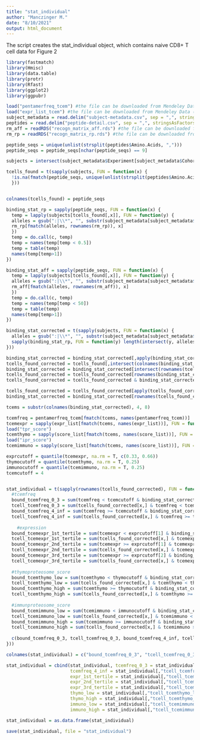 ```yaml
---
title: "stat_individual"
author: "Manczinger M."
date: "8/10/2021"
output: html_document
---
```


The script creates the stat_individual object, which contains naive CD8+ T cell data for Figure 2

```r
library(fastmatch)
library(Hmisc)
library(data.table)
library(protr)
library(Rfast)
library(ggplot2)
library(ggpubr)

load("pentamerfreq_tcem") #the file can be downloaded from Mendeley Data (dx.doi.org/10.17632/63xr979845.1) or generated by the XXX script
load("expr_list_tcem") #the file can be downloaded from Mendeley Data (dx.doi.org/10.17632/63xr979845.1) or generated by the creation_of_expr_list_object.Rmd script
subject_metadata = read.delim("subject-metadata.csv", sep = ",", stringsAsFactors = F) #the file was downloaded from https://adaptivepublic.blob.core.windows.net/publishedproject-supplements/covid-2020/ImmuneCODE-MIRA-Release002.zip
peptides = read.delim("peptide-detail.csv", sep = ",", stringsAsFactors = F) #the file was downloaded from https://adaptivepublic.blob.core.windows.net/publishedproject-supplements/covid-2020/ImmuneCODE-MIRA-Release002.zip
rm_aff = readRDS("recogn_matrix_aff.rds") #the file can be downloaded from Mendeley Data (dx.doi.org/10.17632/63xr979845.1). It contains HLA binding data generated by NetMHCPan-4.0
rm_rp = readRDS("recogn_matrix_rp.rds") #the file can be downloaded from Mendeley Data (dx.doi.org/10.17632/63xr979845.1). It contains HLA binding data generated by NetMHCPan-4.0

peptide_seqs = unique(unlist(strsplit(peptides$Amino.Acids, ",")))
peptide_seqs = peptide_seqs[nchar(peptide_seqs) == 9]

subjects = intersect(subject_metadata$Experiment[subject_metadata$Cohort == "Healthy (No known exposure)" & subject_metadata$Cell.Type == "naive_CD8"], unique(peptides$Experiment))

tcells_found = t(sapply(subjects, FUN = function(x) { 
  !is.na(fmatch(peptide_seqs, unique(unlist(strsplit(peptides$Amino.Acids[peptides$Experiment == x], ",")))))
  }))


colnames(tcells_found) = peptide_seqs

binding_stat_rp = sapply(peptide_seqs, FUN = function(x) {
  temp = lapply(subjects[tcells_found[,x]], FUN = function(y) {
  alleles = gsub(":|\\*", "", substr(subject_metadata[subject_metadata$Experiment == y, 9:14], 1, 7))
  rm_rp[fmatch(alleles, rownames(rm_rp)), x]
  })
  temp = do.call(c, temp)
  temp = names(temp[temp < 0.5])
  temp = table(temp)
  names(temp[temp>1])
})

binding_stat_aff = sapply(peptide_seqs, FUN = function(x) {
  temp = lapply(subjects[tcells_found[,x]], FUN = function(y) {
  alleles = gsub(":|\\*", "", substr(subject_metadata[subject_metadata$Experiment == y, 9:14], 1, 7))
  rm_aff[fmatch(alleles, rownames(rm_aff)), x]
  })
  temp = do.call(c, temp)
  temp = names(temp[temp < 50])
  temp = table(temp)
  names(temp[temp>1])
})

binding_stat_corrected = t(sapply(subjects, FUN = function(x) {
  alleles = gsub(":|\\*", "", substr(subject_metadata[subject_metadata$Experiment == x, 9:14], 1, 7))
  sapply(binding_stat_rp, FUN = function(y) length(intersect(y, alleles)) > 0) & sapply(binding_stat_aff, FUN = function(y) length(intersect(y, alleles)) > 0)
}))

binding_stat_corrected = binding_stat_corrected[,apply(binding_stat_corrected, 2, FUN = function(x) sum(x) > 0)]
tcells_found_corrected = tcells_found[,intersect(colnames(binding_stat_corrected), colnames(tcells_found))]
binding_stat_corrected = binding_stat_corrected[intersect(rownames(tcells_found_corrected), rownames(binding_stat_corrected)),]
tcells_found_corrected = tcells_found_corrected[rownames(binding_stat_corrected),]
tcells_found_corrected = tcells_found_corrected & binding_stat_corrected

tcells_found_corrected = tcells_found_corrected[apply(tcells_found_corrected, 1, FUN = function(x) sum(x) >= 20),]
binding_stat_corrected = binding_stat_corrected[rownames(tcells_found_corrected),]

tcems = substr(colnames(binding_stat_corrected), 4, 8)

tcemfreq = pentamerfreq_tcem[fmatch(tcems, names(pentamerfreq_tcem))]
tcemexpr = sapply(expr_list[fmatch(tcems, names(expr_list))], FUN = function(x) median(x, na.rm = T))
load("tpr_score")
tcemthymo = sapply(score_list[fmatch(tcems, names(score_list))], FUN = function(x) median(x, na.rm = T))
load("ipr_score")
tcemimmuno = sapply(score_list[fmatch(tcems, names(score_list))], FUN = function(x) median(x, na.rm = T))

exprcutoff = quantile(tcemexpr, na.rm = T, c(0.33, 0.66))
thymocutoff = quantile(tcemthymo, na.rm = T, 0.25)
immunocutoff = quantile(tcemimmuno, na.rm = T, 0.25)
tcemcutoff = 4


stat_individual = t(sapply(rownames(tcells_found_corrected), FUN = function(x) {
  #tcemfreq
  bound_tcemfreq_0_3 = sum(tcemfreq < tcemcutoff & binding_stat_corrected[x,])
  tcell_tcemfreq_0_3 = sum(tcells_found_corrected[x,] & tcemfreq < tcemcutoff & binding_stat_corrected[x,])
  bound_tcemfreq_4_inf = sum(tcemfreq >= tcemcutoff & binding_stat_corrected[x,])
  tcell_tcemfreq_4_inf = sum(tcells_found_corrected[x,] & tcemfreq >= tcemcutoff & binding_stat_corrected[x,])
  
    #expression
  bound_tcemexpr_1st_tertile = sum(tcemexpr < exprcutoff[1] & binding_stat_corrected[x,], na.rm = T)
  tcell_tcemexpr_1st_tertile = sum(tcells_found_corrected[x,] & tcemexpr < exprcutoff[1] & binding_stat_corrected[x,], na.rm = T)
  bound_tcemexpr_2nd_tertile = sum(tcemexpr >= exprcutoff[1] & tcemexpr < exprcutoff[2] & binding_stat_corrected[x,], na.rm = T)
  tcell_tcemexpr_2nd_tertile = sum(tcells_found_corrected[x,] & tcemexpr >= exprcutoff[1] & tcemexpr < exprcutoff[2] & binding_stat_corrected[x,], na.rm = T) 
  bound_tcemexpr_3rd_tertile = sum(tcemexpr >= exprcutoff[2] & binding_stat_corrected[x,], na.rm = T)
  tcell_tcemexpr_3rd_tertile = sum(tcells_found_corrected[x,] & tcemexpr >= exprcutoff[2] & binding_stat_corrected[x,], na.rm = T)
  
  #thymoproteosome_score
  bound_tcemthymo_low = sum(tcemthymo < thymocutoff & binding_stat_corrected[x,], na.rm = T)
  tcell_tcemthymo_low = sum(tcells_found_corrected[x,] & tcemthymo < thymocutoff & binding_stat_corrected[x,], na.rm = T)
  bound_tcemthymo_high = sum(tcemthymo >= thymocutoff & binding_stat_corrected[x,], na.rm = T)
  tcell_tcemthymo_high = sum(tcells_found_corrected[x,] & tcemthymo >= thymocutoff & binding_stat_corrected[x,], na.rm = T)
  
  #immunproteosome_score
  bound_tcemimmuno_low = sum(tcemimmuno < immunocutoff & binding_stat_corrected[x,], na.rm = T)
  tcell_tcemimmuno_low = sum(tcells_found_corrected[x,] & tcemimmuno < immunocutoff & binding_stat_corrected[x,], na.rm = T)
  bound_tcemimmuno_high = sum(tcemimmuno >= immunocutoff & binding_stat_corrected[x,], na.rm = T)
  tcell_tcemimmuno_high = sum(tcells_found_corrected[x,] & tcemimmuno >= immunocutoff & binding_stat_corrected[x,], na.rm = T)
  
  c(bound_tcemfreq_0_3, tcell_tcemfreq_0_3, bound_tcemfreq_4_inf, tcell_tcemfreq_4_inf, bound_tcemexpr_1st_tertile, tcell_tcemexpr_1st_tertile, bound_tcemexpr_2nd_tertile, tcell_tcemexpr_2nd_tertile, bound_tcemexpr_3rd_tertile, tcell_tcemexpr_3rd_tertile, bound_tcemthymo_low, tcell_tcemthymo_low, bound_tcemthymo_high, tcell_tcemthymo_high, bound_tcemimmuno_low, tcell_tcemimmuno_low, bound_tcemimmuno_high, tcell_tcemimmuno_high)
}))

colnames(stat_individual) = c("bound_tcemfreq_0_3", "tcell_tcemfreq_0_3", "bound_tcemfreq_4_inf", "tcell_tcemfreq_4_inf", "bound_tcemexpr_1st_tertile", "tcell_tcemexpr_1st_tertile", "bound_tcemexpr_2nd_tertile", "tcell_tcemexpr_2nd_tertile", "bound_tcemexpr_3rd_tertile", "tcell_tcemexpr_3rd_tertile", "bound_tcemthymo_low", "tcell_tcemthymo_low", "bound_tcemthymo_high", "tcell_tcemthymo_high", "bound_tcemimmuno_low", "tcell_tcemimmuno_low", "bound_tcemimmuno_high", "tcell_tcemimmuno_high")

stat_individual = cbind(stat_individual, tcemfreq_0_3 = stat_individual[,"tcell_tcemfreq_0_3"]/ stat_individual[,"bound_tcemfreq_0_3"],
                        tcemfreq_4_inf = stat_individual[,"tcell_tcemfreq_4_inf"]/ stat_individual[,"bound_tcemfreq_4_inf"],
                        expr_1st_tertile = stat_individual[,"tcell_tcemexpr_1st_tertile"]/ stat_individual[,"bound_tcemexpr_1st_tertile"],
                        expr_2nd_tertile = stat_individual[,"tcell_tcemexpr_2nd_tertile"]/ stat_individual[,"bound_tcemexpr_2nd_tertile"],
                        expr_3rd_tertile = stat_individual[,"tcell_tcemexpr_3rd_tertile"]/ stat_individual[,"bound_tcemexpr_3rd_tertile"],
                        thymo_low = stat_individual[,"tcell_tcemthymo_low"]/ stat_individual[,"bound_tcemthymo_low"],
                        thymo_high = stat_individual[,"tcell_tcemthymo_high"]/ stat_individual[,"bound_tcemthymo_high"],
                        immuno_low = stat_individual[,"tcell_tcemimmuno_low"]/ stat_individual[,"bound_tcemimmuno_low"],
                        immuno_high = stat_individual[,"tcell_tcemimmuno_high"]/ stat_individual[,"bound_tcemimmuno_high"])

stat_individual = as.data.frame(stat_individual)

save(stat_individual, file = "stat_individual")
```

